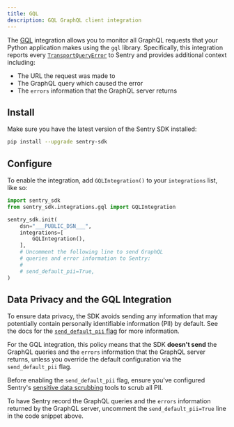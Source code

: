 ```yaml
---
title: GQL
description: GQL GraphQL client integration
---
```


The [GQL](https://gql.readthedocs.io/en/stable/) integration allows you to monitor all GraphQL requests that your Python application makes using the `gql` library. Specifically, this integration reports every [`TransportQueryError`](https://gql.readthedocs.io/en/latest/modules/transport_exceptions.html#gql.transport.exceptions.TransportQueryError) to Sentry and provides additional context including:

- The URL the request was made to
- The GraphQL query which caused the error
- The `errors` information that the GraphQL server returns

## Install

Make sure you have the latest version of the Sentry SDK installed:

```bash
pip install --upgrade sentry-sdk
```

## Configure

To enable the integration, add `GQLIntegration()` to your `integrations` list, like so:

<SignInNote />

```python
import sentry_sdk
from sentry_sdk.integrations.gql import GQLIntegration

sentry_sdk.init(
    dsn="___PUBLIC_DSN___",
    integrations=[
        GQLIntegration(),
    ],
    # Uncomment the following line to send GraphQL
    # queries and error information to Sentry:
    #
    # send_default_pii=True,
)
```

## Data Privacy and the GQL Integration

To ensure data privacy, the SDK avoids sending any information that may potentially contain personally identifiable information (PII) by default. See the docs for the [`send_default_pii` flag](/platforms/python/configuration/options/#send-default-pii) for more information.

For the GQL integration, this policy means that the SDK **doesn't send** the GraphQL queries and the `errors` information that the GraphQL server returns, unless you override the default configuration via the `send_default_pii` flag.

<Alert level="warning">

Before enabling the `send_default_pii` flag, ensure you've configured Sentry's [sensitive data scrubbing](/platforms/python/data-management/sensitive-data/) tools to scrub all PII.

</Alert>

To have Sentry record the GraphQL queries and the `errors` information returned by the GraphQL server, uncomment the `send_default_pii=True` line in the code snippet above.
